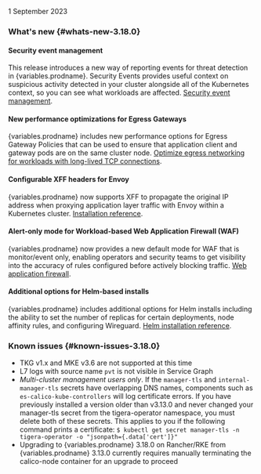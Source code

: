 
1 September 2023

### What's new {#whats-new-3.18.0}

#### Security event management
This release introduces a new way of reporting events for threat detection in {variables.prodname}. Security Events provides useful context on suspicious activity detected in your cluster alongside all of the Kubernetes context, so you can see what workloads are affected. [Security event management](../threat/security-event-management).

#### New performance optimizations for Egress Gateways
{variables.prodname} includes new performance options for Egress Gateway Policies that can be used to ensure that application client and gateway pods are on the same cluster node. [Optimize egress networking for workloads with long-lived TCP connections](../networking/egress/egress-gateway-maintenance).

#### Configurable XFF headers for Envoy
{variables.prodname} now supports XFF to propagate the original IP address when proxying application layer traffic with Envoy within a Kubernetes cluster. [Installation reference](../reference/installation/api#operator.tigera.io/v1.EnvoySettings).

#### Alert-only mode for Workload-based Web Application Firewall (WAF)
{variables.prodname} now provides a new default mode for WAF that is monitor/event only, enabling operators and security teams to get visibility into the accuracy of rules configured before actively blocking traffic. [Web application firewall](../threat/web-application-firewall).

#### Additional options for Helm-based installs
{variables.prodname} includes additional options for Helm installs including the ability to set the number of replicas for certain deployments, node affinity rules, and configuring Wireguard. [Helm installation reference](../reference/installation/helm_customization).

### Known issues {#known-issues-3.18.0}

- TKG v1.x and MKE v3.6 are not supported at this time
- L7 logs with source name `pvt` is not visible in Service Graph
- *Multi-cluster management users only*. If the `manager-tls` and `internal-manager-tls` secrets have overlapping DNS names, components such as `es-calico-kube-controllers` will log certificate errors. If you have previously installed a version older than v3.13.0 and never changed your manager-tls secret from the tigera-operator namespace, you must delete both of these secrets. This applies to you if the following command prints a certificate: `$ kubectl get secret manager-tls -n tigera-operator -o "jsonpath={.data['cert']}"`
- Upgrading to {variables.prodname} 3.18.0 on Rancher/RKE from {variables.prodname} 3.13.0 currently requires manually terminating the calico-node container for an upgrade to proceed